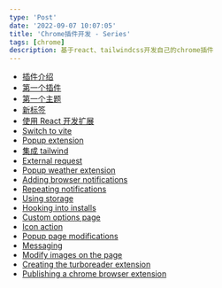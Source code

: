 ```yaml
---
type: 'Post'
date: '2022-09-07 10:07:05'
title: 'Chrome插件开发 - Series'
tags: [chrome]
description: 基于react、tailwindcss开发自己的chrome插件
---
```


- [插件介绍](/blog/translate/build-chrome-extensions/intro)
- [第一个插件](/blog/translate/build-chrome-extensions/first-extension)
- [第一个主题](/blog/translate/build-chrome-extensions/first-theme)
- [新标签](/blog/translate/build-chrome-extensions/new-tab)
- [使用 React 开发扩展](/blog/translate/build-chrome-extensions/spicing-with-react)
- [Switch to vite](/blog/translate/build-chrome-extensions/parcel-to-vite)
- [Popup extension](/blog/translate/build-chrome-extensions/popup-extension)
- [集成 tailwind](/blog/translate/build-chrome-extensions/add-tailwind)
- [External request](/blog/translate/build-chrome-extensions/external-requests-new-tab)
- [Popup weather extension](/blog/translate/build-chrome-extensions/popup-weather-extension)
- [Adding browser notifications](/blog/translate/build-chrome-extensions/adding-browser-notification)
- [Repeating notifications](/blog/translate/build-chrome-extensions/repeating-notifications)
- [Using storage](/blog/translate/build-chrome-extensions/using-storage)
- [Hooking into installs](/blog/translate/build-chrome-extensions/hooking-into-installs)
- [Custom options page](/blog/translate/build-chrome-extensions/custom-options-page)
- [Icon action](/blog/translate/build-chrome-extensions/icon-action)
- [Popup page modifications](/blog/translate/build-chrome-extensions/Popup-page-modifications)
- [Messaging](/blog/translate/build-chrome-extensions/messaging)
- [Modify images on the page](/blog/translate/build-chrome-extensions/modify-images-on-the-page)
- [Creating the turboreader extension](/blog/translate/build-chrome-extensions/creating-the-turboreader-extension)
- [Publishing a chrome browser extension](/blog/translate/build-chrome-extensions/publishing-a-chrome-browser-extension)
